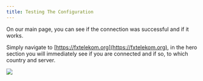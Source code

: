 ```yaml
---
title: Testing The Configuration
---
```


On our main page, you can see if the connection was successful and if it works.

Simply navigate to [https://fxtelekom.org](https://fxtelekom.org), in the hero section you will immediately see if you are connected and if so, to which country and server.

![](/assets/connection.gif)
